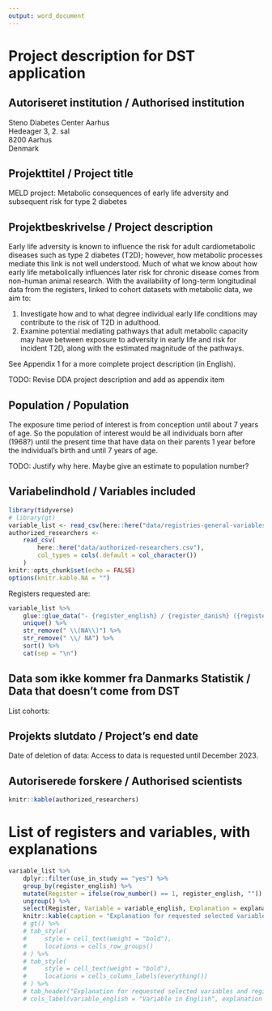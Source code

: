 ```yaml
---
output: word_document
---
```


# Project description for DST application

## Autoriseret institution / Authorised institution

Steno Diabetes Center Aarhus  
Hedeager 3, 2. sal  
8200 Aarhus  
Denmark  

## Projekttitel / Project title

MELD project: Metabolic consequences of early life adversity and subsequent risk for type 2 diabetes

## Projektbeskrivelse / Project description

Early life adversity is known to influence the risk for adult cardiometabolic
diseases such as type 2 diabetes (T2D); however, how metabolic processes mediate
this link is not well understood. Much of what we know about how early life
metabolically influences later risk for chronic disease comes from non-human 
animal research. With the availability of long-term longitudinal data from the
registers, linked to cohort datasets with metabolic data, we aim to:

1. Investigate how and to what degree individual early life conditions may
contribute to the risk of T2D in adulthood.
1. Examine potential mediating pathways that adult metabolic capacity may
have between exposure to adversity in early life and risk for incident T2D,
along with the estimated magnitude of the pathways.

See Appendix 1 for a more complete project description (in English).

TODO: Revise DDA project description and add as appendix item

## Population / Population

The exposure time period of interest is from conception until about 7 years of age.
So the population of interest would be all individuals born after (1968?) until
the present time that have data on their parents 1 year before the
individual's birth and until 7 years of age.

TODO: Justify why here. Maybe give an estimate to population number?

## Variabelindhold / Variables included

```r
library(tidyverse)
# library(gt)
variable_list <- read_csv(here::here("data/registries-general-variables.csv"))
authorized_researchers <-
    read_csv(
        here::here("data/authorized-researchers.csv"),
        col_types = cols(.default = col_character())
    )
knitr::opts_chunk$set(echo = FALSE)
options(knitr.kable.NA = "")
```

Registers requested are:

```r
variable_list %>% 
    glue::glue_data("- {register_english} / {register_danish} ({register_abbreviation})") %>% 
    unique() %>%
    str_remove(" \\(NA\\)") %>% 
    str_remove(" \\/ NA") %>% 
    sort() %>% 
    cat(sep = "\n")
```

<!-- Please also include information on external data or own survey data if such -->
<!-- data is part of the project. In such cases please include approval from the -->
<!-- Danish Protection Agency. -->

## Data som ikke kommer fra Danmarks Statistik / Data that doesn't come from DST

List cohorts:

## Projekts slutdato / Project's end date

Date of deletion of data: Access to data is requested until December 2023.

## Autoriserede forskere / Authorised scientists

```r
knitr::kable(authorized_researchers)
```

# List of registers and variables, with explanations

```r
variable_list %>% 
    dplyr::filter(use_in_study == "yes") %>% 
    group_by(register_english) %>% 
    mutate(Register = ifelse(row_number() == 1, register_english, "")) %>% 
    ungroup() %>% 
    select(Register, Variable = variable_english, Explanation = explanation) %>% 
    knitr::kable(caption = "Explanation for requested selected variables and registers.")
    # gt() %>% 
    # tab_style(
    #     style = cell_text(weight = "bold"),
    #     locations = cells_row_groups()
    # ) %>% 
    # tab_style(
    #     style = cell_text(weight = "bold"),
    #     locations = cells_column_labels(everything())
    # ) %>% 
    # tab_header("Explanation for requested selected variables and registers.") %>% 
    # cols_label(variable_english = "Variable in English", explanation = "Explanation")
```
